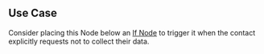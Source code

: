 ## Use Case

Consider placing this Node below an [If Node](/ai/agents/develop/node-reference/logic/if) to trigger it when the contact explicitly requests not to collect their data.